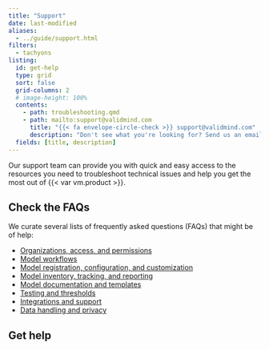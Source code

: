 ```yaml
---
title: "Support"
date: last-modified
aliases:
  - ../guide/support.html
filters:
  - tachyons
listing:
  id: get-help
  type: grid
  sort: false
  grid-columns: 2
  # image-height: 100%
  contents:
    - path: troubleshooting.qmd
    - path: mailto:support@validmind.com
      title: "{{< fa envelope-circle-check >}} support@validmind.com"
      description: "Don't see what you're looking for? Send us an email to get help from a human."
  fields: [title, description]
---
```


Our support team can provide you with quick and easy access to the resources you need to troubleshoot technical issues and help you get the most out of {{< var vm.product >}}.

<!--- TO DO ZenDesk support email --->

## Check the FAQs

We curate several lists of frequently asked questions (FAQs) that might be of help: 

- [Organizations, access, and permissions](faq-organizations.qmd)
- [Model workflows](faq-workflows.qmd)
- [Model registration, configuration, and customization](/faq/faq-models.qmd)
- [Model inventory, tracking, and reporting](/faq/faq-inventory.qmd)
- [Model documentation and templates](faq-documentation.qmd)
- [Testing and thresholds](/faq/faq-testing.qmd)
- [Integrations and support](/faq/faq-integrations.qmd)
- [Data handling and privacy](/faq/faq-privacy.qmd)

<!---
## Check out the troubleshooting content

Additional troubleshooting content might be available in the [Help Center](https://support.validmind.com/).
--->

## Get help 

:::{#get-help}
:::
